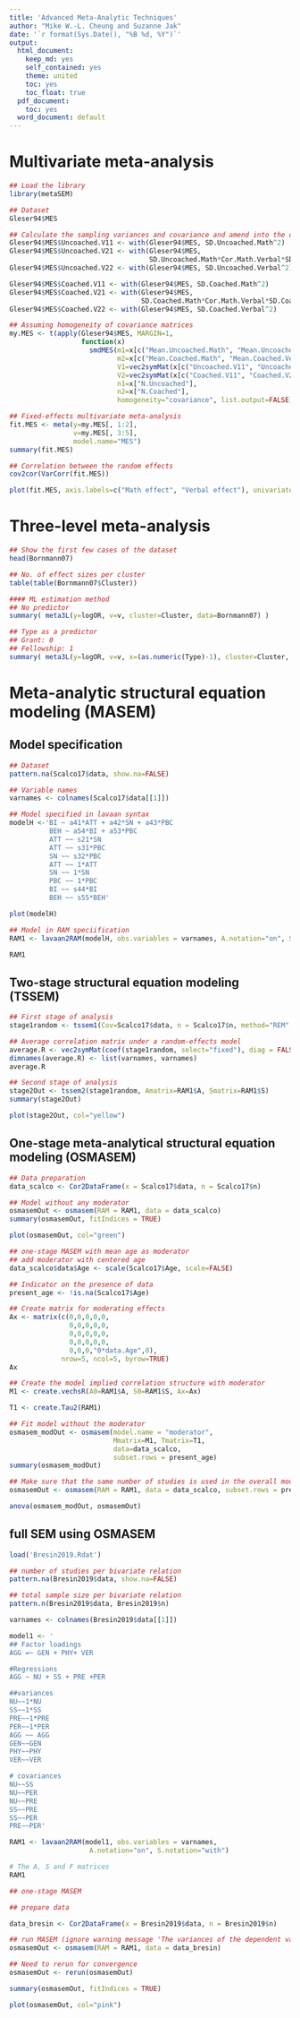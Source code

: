 ---
title: 'Advanced Meta-Analytic Techniques'
author: "Mike W.-L. Cheung and Suzanne Jak"
date: '`r format(Sys.Date(), "%B %d, %Y")`'
output:
  html_document:
    keep_md: yes
    self_contained: yes
    theme: united
    toc: yes
    toc_float: true
  pdf_document:
    toc: yes
  word_document: default
---

# Multivariate meta-analysis
```{r, message=FALSE}
## Load the library
library(metaSEM)

## Dataset
Gleser94$MES

## Calculate the sampling variances and covariance and amend into the data set
Gleser94$MES$Uncoached.V11 <- with(Gleser94$MES, SD.Uncoached.Math^2)
Gleser94$MES$Uncoached.V21 <- with(Gleser94$MES,
                                   SD.Uncoached.Math*Cor.Math.Verbal*SD.Uncoached.Verbal)
Gleser94$MES$Uncoached.V22 <- with(Gleser94$MES, SD.Uncoached.Verbal^2)

Gleser94$MES$Coached.V11 <- with(Gleser94$MES, SD.Coached.Math^2)
Gleser94$MES$Coached.V21 <- with(Gleser94$MES,
                                 SD.Coached.Math*Cor.Math.Verbal*SD.Coached.Verbal)
Gleser94$MES$Coached.V22 <- with(Gleser94$MES, SD.Coached.Verbal^2)

## Assuming homogeneity of covariance matrices
my.MES <- t(apply(Gleser94$MES, MARGIN=1,
                  function(x)
                    smdMES(m1=x[c("Mean.Uncoached.Math", "Mean.Uncoached.Verbal")],
                           m2=x[c("Mean.Coached.Math", "Mean.Coached.Verbal")],
                           V1=vec2symMat(x[c("Uncoached.V11", "Uncoached.V21", "Uncoached.V22")]),
                           V2=vec2symMat(x[c("Coached.V11", "Coached.V21", "Coached.V22")]),
                           n1=x["N.Uncoached"],
                           n2=x["N.Coached"],
                           homogeneity="covariance", list.output=FALSE)))

## Fixed-effects multivariate meta-analysis
fit.MES <- meta(y=my.MES[, 1:2], 
                v=my.MES[, 3:5], 
                model.name="MES")
summary(fit.MES)

## Correlation between the random effects
cov2cor(VarCorr(fit.MES))

plot(fit.MES, axis.labels=c("Math effect", "Verbal effect"), univariate.polygon.width = 0.1)
```

# Three-level meta-analysis
```{r}
## Show the first few cases of the dataset
head(Bornmann07)

## No. of effect sizes per cluster
table(table(Bornmann07$Cluster))

#### ML estimation method
## No predictor
summary( meta3L(y=logOR, v=v, cluster=Cluster, data=Bornmann07) )

## Type as a predictor
## Grant: 0
## Fellowship: 1
summary( meta3L(y=logOR, v=v, x=(as.numeric(Type)-1), cluster=Cluster, data=Bornmann07) )
```

# Meta-analytic structural equation modeling (MASEM)

## Model specification
```{r}
## Dataset
pattern.na(Scalco17$data, show.na=FALSE)

## Variable names
varnames <- colnames(Scalco17$data[[1]])

## Model specified in lavaan syntax
modelH <-'BI ~ a41*ATT + a42*SN + a43*PBC
          BEH ~ a54*BI + a53*PBC
          ATT ~~ s21*SN
          ATT ~~ s31*PBC
          SN ~~ s32*PBC
          ATT ~~ 1*ATT
          SN ~~ 1*SN
          PBC ~~ 1*PBC
          BI ~~ s44*BI
          BEH ~~ s55*BEH'

plot(modelH)

## Model in RAM speciification
RAM1 <- lavaan2RAM(modelH, obs.variables = varnames, A.notation="on", S.notation="with")

RAM1
```

## Two-stage structural equation modeling (TSSEM)
```{r}
## First stage of analysis
stage1random <- tssem1(Cov=Scalco17$data, n = Scalco17$n, method="REM", RE.type="Diag")

## Average correlation matrix under a random-effects model
average.R <- vec2symMat(coef(stage1random, select="fixed"), diag = FALSE)
dimnames(average.R) <- list(varnames, varnames)
average.R

## Second stage of analysis
stage2Out <- tssem2(stage1random, Amatrix=RAM1$A, Smatrix=RAM1$S)
summary(stage2Out)

plot(stage2Out, col="yellow")
```

## One-stage meta-analytical structural equation modeling (OSMASEM)
```{r}
## Data preparation
data_scalco <- Cor2DataFrame(x = Scalco17$data, n = Scalco17$n)

## Model without any moderator
osmasemOut <- osmasem(RAM = RAM1, data = data_scalco)
summary(osmasemOut, fitIndices = TRUE)

plot(osmasemOut, col="green")

## one-stage MASEM with mean age as moderator
## add moderator with centered age
data_scalco$data$Age <- scale(Scalco17$Age, scale=FALSE)

## Indicator on the presence of data
present_age <- !is.na(Scalco17$Age)

## Create matrix for moderating effects
Ax <- matrix(c(0,0,0,0,0,
               0,0,0,0,0,
               0,0,0,0,0,
               0,0,0,0,0,
               0,0,0,"0*data.Age",0),
             nrow=5, ncol=5, byrow=TRUE)
Ax

## Create the model implied correlation structure with moderator
M1 <- create.vechsR(A0=RAM1$A, S0=RAM1$S, Ax=Ax)

T1 <- create.Tau2(RAM1)

## Fit model without the moderator
osmasem_modOut <- osmasem(model.name = "moderator",
                          Mmatrix=M1, Tmatrix=T1, 
                          data=data_scalco,
                          subset.rows = present_age)
summary(osmasem_modOut)

## Make sure that the same number of studies is used in the overall moderator test
osmasemOut <- osmasem(RAM = RAM1, data = data_scalco, subset.rows = present_age)

anova(osmasem_modOut, osmasemOut)
```

## full SEM using OSMASEM
```{r, message=FALSE, warning=FALSE}
load('Bresin2019.Rdat')

## number of studies per bivariate relation
pattern.na(Bresin2019$data, show.na=FALSE)

## total sample size per bivariate relation
pattern.n(Bresin2019$data, Bresin2019$n)

varnames <- colnames(Bresin2019$data[[1]])

model1 <- '
## Factor loadings
AGG =~ GEN + PHY+ VER

#Regressions
AGG ~ NU + SS + PRE +PER

##variances
NU~~1*NU
SS~~1*SS
PRE~~1*PRE
PER~~1*PER
AGG ~~ AGG
GEN~~GEN
PHY~~PHY
VER~~VER

# covariances
NU~~SS
NU~~PER
NU~~PRE
SS~~PRE
SS~~PER
PRE~~PER'

RAM1 <- lavaan2RAM(model1, obs.variables = varnames,
                    A.notation="on", S.notation="with")

# The A, S and F matrices
RAM1

## one-stage MASEM

## prepare data

data_bresin <- Cor2DataFrame(x = Bresin2019$data, n = Bresin2019$n)

## run MASEM (ignore warning message 'The variances of the dependent variables in 'Smatrix' should be free')
osmasemOut <- osmasem(RAM = RAM1, data = data_bresin)

## Need to rerun for convergence
osmasemOut <- rerun(osmasemOut)

summary(osmasemOut, fitIndices = TRUE)

plot(osmasemOut, col="pink")

```